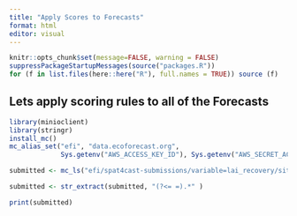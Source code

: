 ```yaml
---
title: "Apply Scores to Forecasts"
format: html
editor: visual
---
```


```r
knitr::opts_chunk$set(message=FALSE, warning = FALSE)
suppressPackageStartupMessages(source("packages.R"))
for (f in list.files(here::here("R"), full.names = TRUE)) source (f)
```

## Lets apply scoring rules to all of the Forecasts

```r
library(minioclient)
library(stringr)
install_mc()
mc_alias_set("efi", "data.ecoforecast.org", 
             Sys.getenv("AWS_ACCESS_KEY_ID"), Sys.getenv("AWS_SECRET_ACCESS_KEY"))

submitted <- mc_ls("efi/spat4cast-submissions/variable=lai_recovery/site_id=august_complex/")

submitted <- str_extract(submitted, "(?<= =).*" )

print(submitted)
```
